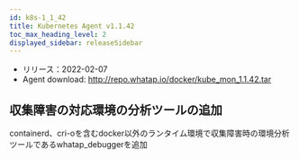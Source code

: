 ```yaml
---
id: k8s-1_1_42
title: Kubernetes Agent v1.1.42
toc_max_heading_level: 2
displayed_sidebar: releaseSidebar
---
```



-   リリース：2022-02-07
-   Agent download: http://repo.whatap.io/docker/kube_mon_1.1.42.tar

## 収集障害の対応環境の分析ツールの追加

containerd、cri-oを含むdocker以外のランタイム環境で収集障害時の環境分析ツールであるwhatap_debuggerを追加 
